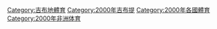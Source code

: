 [[Category:吉布地體育|Category:吉布地體育]]
[[Category:2000年吉布提|Category:2000年吉布提]]
[[Category:2000年各國體育|Category:2000年各國體育]]
[[Category:2000年非洲体育|Category:2000年非洲体育]]